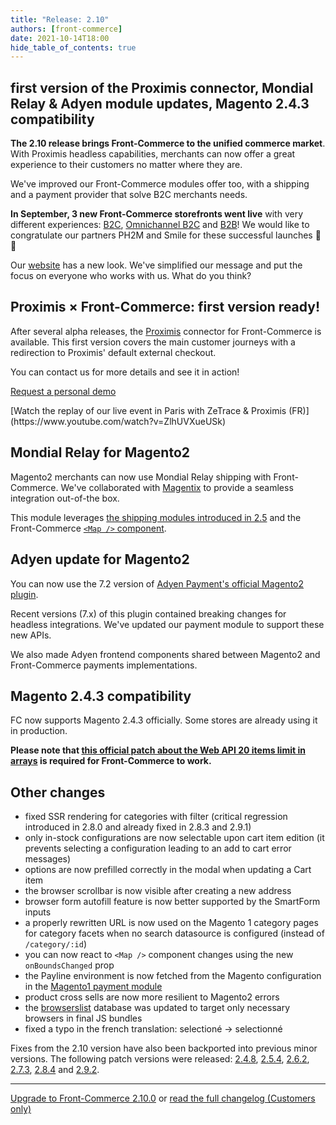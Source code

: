 ```yaml
---
title: "Release: 2.10"
authors: [front-commerce]
date: 2021-10-14T18:00
hide_table_of_contents: true
---
```


## first version of the Proximis connector, Mondial Relay & Adyen module updates, Magento 2.4.3 compatibility

**The 2.10 release brings Front-Commerce to the unified commerce market**. With
Proximis headless capabilities, merchants can now offer a great experience to
their customers no matter where they are.

We've improved our Front-Commerce modules offer too, with a shipping and a
payment provider that solve B2C merchants needs.

**In September, 3 new Front-Commerce storefronts went live** with very different
experiences: [B2C](https://www.kaporal.com/),
[Omnichannel B2C](https://www.terreseteaux.fr/) and
[B2B](https://www.e-robertet.com/)! We would like to congratulate our partners
PH2M and Smile for these successful launches 👏👏

Our [website](https://www.front-commerce.com/) has a new look. We've simplified
our message and put the focus on everyone who works with us. What do you think?

<!--truncate-->


## Proximis × Front-Commerce: first version ready!

After several alpha releases, the [Proximis](https://www.proximis.com/)
connector for Front-Commerce is available. This first version covers the main
customer journeys with a redirection to Proximis' default external checkout.

You can contact us for more details and see it in action!

<div className="center">
  <p>
    <a
      className="link primary button"
      href="https://www.front-commerce.com/contact/"
    >
      Request a personal demo
    </a>
  </p>
  <p>
    [Watch the replay of our live event in Paris with ZeTrace & Proximis
    (FR)](https://www.youtube.com/watch?v=ZlhUVXueUSk)
  </p>
</div>

## Mondial Relay for Magento2

Magento2 merchants can now use Mondial Relay shipping with Front-Commerce. We've
collaborated with [Magentix](https://mondialrelay.magentix.fr/fr/magento-2/) to
provide a seamless integration out-of-the box.

This module leverages
[the shipping modules introduced in 2.5](/changelog/front-commerce-2.5/#Shipping-modules-Colissimo-Mondial-Relay)
and the Front-Commerce
[`<Map />` component](/docs/2.x/advanced/features/display-a-map).

## Adyen update for Magento2

You can now use the 7.2 version of
[Adyen Payment's official Magento2 plugin](https://github.com/Adyen/adyen-magento2).

Recent versions (7.x) of this plugin contained breaking changes for headless
integrations. We've updated our payment module to support these new APIs.

We also made Adyen frontend components shared between Magento2 and
Front-Commerce payments implementations.

## Magento 2.4.3 compatibility

FC now supports Magento 2.4.3 officially. Some stores are already using it in
production.

**Please note that
[this official patch about the Web API 20 items limit in arrays](https://support.magento.com/hc/en-us/articles/4406893342093)
is required for Front-Commerce to work.**

## Other changes

- fixed SSR rendering for categories with filter (critical regression introduced
  in 2.8.0 and already fixed in 2.8.3 and 2.9.1)
- only in-stock configurations are now selectable upon cart item edition (it
  prevents selecting a configuration leading to an add to cart error messages)
- options are now prefilled correctly in the modal when updating a Cart item
- the browser scrollbar is now visible after creating a new address
- browser form autofill feature is now better supported by the SmartForm inputs
- a properly rewritten URL is now used on the Magento 1 category pages for
  category facets when no search datasource is configured (instead of
  `/category/:id`)
- you can now react to `<Map />` component changes using the new
  `onBoundsChanged` prop
- the Payline environment is now fetched from the Magento configuration in the
  [Magento1 payment module](/docs/2.x/advanced/payments/payline#Magento1-module)
- product cross sells are now more resilient to Magento2 errors
- the [browserslist](https://github.com/browserslist/browserslist) database was
  updated to target only necessary browsers in final JS bundles
- fixed a typo in the french translation: selectioné -> selectionné

Fixes from the 2.10 version have also been backported into previous minor
versions. The following patch versions were released:
[2.4.8](https://gitlab.blackswift.cloud/front-commerce/front-commerce/-/releases/2.4.8),
[2.5.4](https://gitlab.blackswift.cloud/front-commerce/front-commerce/-/releases/2.5.4),
[2.6.2](https://gitlab.blackswift.cloud/front-commerce/front-commerce/-/releases/2.6.2),
[2.7.3](https://gitlab.blackswift.cloud/front-commerce/front-commerce/-/releases/2.7.3),
[2.8.4](https://gitlab.blackswift.cloud/front-commerce/front-commerce/-/releases/2.8.4)
and
[2.9.2](https://gitlab.blackswift.cloud/front-commerce/front-commerce/-/releases/2.9.2).

<hr />

<ChangelogFooter>

[Upgrade to Front-Commerce 2.10.0](/docs/2.x/appendices/migration-guides#2-9-0-gt-2-10-0)
or
[read the full changelog (Customers only)](https://gitlab.blackswift.cloud/front-commerce/front-commerce/-/releases/2.10.0)

</ChangelogFooter>
